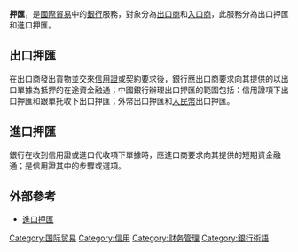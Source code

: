 '''押匯'''，是[[國際貿易|國際貿易]]中的[[銀行|銀行]]服務，對象分為[[出口商|出口商]]和[[入口商|入口商]]，此服務分為出口押匯和進口押匯。

==出口押匯==
在出口商發出貨物並交來[[信用證|信用證]]或契約要求後，銀行應出口商要求向其提供的以出口單據為抵押的在途資金融通；中國銀行辦理出口押匯的範圍包括：信用證項下出口押匯和跟單托收下出口押匯；外幣出口押匯和[[人民幣|人民幣]]出口押匯。

==進口押匯==
銀行在收到信用證或進口代收項下單據時，應進口商要求向其提供的短期資金融通；是信用證其中的步驟或選項。

==外部參考==
* [http://www.moneydj.com/z/glossary/glexp_4600.asp.htm 進口押匯] {{Wayback|url=http://www.moneydj.com/z/glossary/glexp_4600.asp.htm |date=20160306163416 }}

{{Finance-stub}}

[[Category:国际贸易|Category:国际贸易]]
[[Category:信用|Category:信用]]
[[Category:财务管理|Category:财务管理]]
[[Category:銀行術語|Category:銀行術語]]